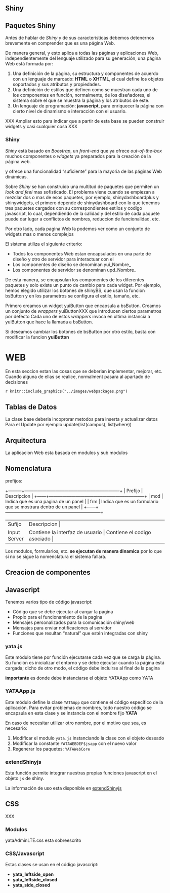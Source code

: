 ## Shiny

<!--chapter:end:001-shiny.Rmd-->

## Paquetes Shiny 

Antes de hablar de _Shiny_ y de sus características debemos detenernos brevemente en comprender que es una página Web.

De manera general, y esto aplica a todas las páginas y aplicaciones Web, independientemente del lenguaje utilizado para su generación, una página Web está formada por:

1. Una definición de la página, su estructura y componentes de acuerdo con un lenguaje de marcado: **HTML** o **XHTML**, el cual define los objetos soportados y sus atributos y propiedades.
2. Una definición de estilos que definen como se muestran cada uno de los componentes en función, normalmente, de los diseñadores, el sistema sobre el que se muestra la página y los atributos de este.
3. Un lenguaje de programación: **javascript**, para enriquecer la página con cierto nivel de dinamismo e interacción con el usuario.

XXX Ampliar esto para indicar que a partir de esta base se pueden construir widgets y casi cualquier cosa XXX

### Shiny

_Shiny_ está basado en _Boostrap_, un _front-end_ que ya ofrece _out-of-the-box_ muchos componentes o _widgets_ ya preparados para la creación de la página web.

y ofrece una funcionalidad "suficiente" para la mayoria de las páginas Web dinámicas. 

Sobre _Shiny_ se han construido una multitud de paquetes que permiten un _look and feel_ mas sofisticado. El problema viene cuando se empiezan a mezclar dos o mas de esos paquetes, por ejemplo, shinydashboardplus y shinywidgets, el primero depende de shinydashboard con lo que tenemos tres paquetes cargados con su correspondientes estilos y codigo javascript, lo cual, dependiendo de la calidad y del estilo de cada paquete puede dar lugar a conflictos de nombres, reduccion de funcionalidad, etc.

Por otro lado, cada pagina Web la podemos ver como un conjunto de widgets mas o menos complejos


El sistema utiliza el siguiente criterio:

- Todos los componentes Web estan encapsulados en una parte de diseño y otro de servidor para interactuar con el
- Los componentes de diseño se denominan yui_Nombre_
- Los componentes de servidor se denominan upd_Nombre_

De esta manera, se encapsulan los componentes de los diferentes paquetes y solo existe un punto de cambio para cada widget.
Por ejemplo, hemos elegido utilizar los botones de shinyBS, que usan la funcion bsButton y en los parametros se configura el estilo, tamaño, etc.

Primero creamos un widget yuiButton que encapsula a bsButton.
Creamos un conjunto de _wrappers_ yuiButtonXXX que introducen ciertos parametros por defecto
Cada uno de estos _wrappers_ invoca en ultima instancia a yuiButton que hace la llamada a bsButton.

Si deseamos cambiar los botones de bsButton por otro estilo, basta con modificar la funcion **yuiButton**

<!--chapter:end:010-wrappers.Rmd-->

# WEB

En esta seccion estan las cosas que se deberian implementar, mejorar, etc.
Cuando alguna de ellas se realice, normalment pasara al apartado de decisiones

`r knitr::include_graphics("../images/webpackages.png") `

## Tablas de Datos

La clase base deberia incoprorar metodos para inserta y actualizar datos
Para el Update por ejemplo
update(list(campos), list(where))

## Arquitectura

La aplicacion Web esta basada en modulos y sub modulos

## Nomenclatura

prefijos:

+---------+-----------------------------------------------------------------+
| Prefijo |  Descripcion  |
+------+-----------------------------------------------------------------+
| mod  |  Indica que es una pagina de un panel |
| frm  |  Indica que es un formulario que se mostrara dentro de un panel |
+------+-----------------------------------------------------------------+

+---------+-----------------------------------------------------------------+
| Sufijo  |  Descripcion  |
+---------+-----------------------------------------------------------------+
| Input   |  Contiene la interfaz de usuario |
| Server  |  Contiene el codigo asociado |
+---------+-----------------------------------------------------------------+

Los modulos, formularios, etc. **se ejecutan de manera dinamica**  por lo que si no se sigue la nomenclatura el sistema fallará.


## Creacion de componentes


<!--chapter:end:0501-commarea.Rmd-->

## Javascript

Tenemos varios tipo de código javascript:

- Código que se debe ejecutar al cargar la pagina
- Propio para el funcionamiento de la pagina
- Mensajes personalizados para la comunicación shiny/web
- Mensajes para enviar notificaciones al servidor
- Funciones que resultan "natural" que estén integradas con shiny


### yata.js

Este módulo tiene por función ejecutarse cada vez que se carga la página.
Su función es inicializar el entorno y se debe ejecutar cuando la página está cargada; dicho de otro modo, el código debe incluirse al final de la pagina

**importante** es donde debe instanciarse el objeto YATAApp como YATA

### YATAApp.js

Este módulo define la clase `YATAApp` que contiene el código específico de la aplicación.
Para evitar problemas de nombres, todo nuestro código se encapsula en esta clase y se instancia con el nombre fijo **YATA**

En caso de necesitar utilizar otro nombre, por el motivo que sea, es necesario:

1. Modificar el modulo `yata.js` instanciando la clase con el objeto deseado
2. Modificar la constante `YATAWEBDEF$jsapp` con el nuevo valor
3. Regenerar los paquetes: `YATAWebCore`

### extendShinyjs

Esta función permite integrar nuestras propias funciones javascript en el objeto `js` de shiny.

La información de uso esta disponible en [extendShinyjs](https://www.rdocumentation.org/packages/shinyjs/versions/2.0.0/topics/extendShinyjs)

<!--chapter:end:900-js.Rmd-->

## CSS

XXX

### Modulos

yataAdminLTE.css esta sobreescrito

### CSS/Javascript

Estas clases se usan en el código javascript:

- **yata_leftside_open**
- **yata_leftside_closed**
- **yata_side_closed**

<!--chapter:end:901-css.Rmd-->

